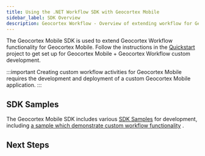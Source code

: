 ```yaml
---
title: Using the .NET Workflow SDK with Geocortex Mobile
sidebar_label: SDK Overview
description: Geocortex Workflow - Overview of extending workflow for Geocortex Mobile
---
```



The Geocortex Mobile SDK is used to extend Geocortex Workflow functionality for Geocortex Mobile. Follow the instructions in the [Quickstart](../mobile/sdk-overview.mdx) project to get set up for Geocortex Mobile + Geocortex Workflow custom development.

:::important
Creating custom workflow activities for Geocortex Mobile requires the development and deployment of a custom Geocortex Mobile application.
:::

## SDK Samples

<SdkLimitationsWarning />

The Geocortex Mobile SDK includes various [SDK Samples](../mobile/sdk-samples.mdx) for development, including [a sample which demonstrate custom workflow functionality](https://github.com/geocortex/vertigis-mobile-samples/tree/master/Geocortex.Mobile.Samples/Geocortex.Mobile.Samples/Samples/Workflow/CustomActivity) .

## Next Steps

<UseCaseContainer>
    <UseCaseCard
        title="Implement a Custom Activity"
        description="Implement a custom activity for Geocortex Mobile"
        link={useBaseUrl("docs/workflow/sdk-mobile-create-activity")}
    />
    <UseCaseCard
        title="Implement a Custom Form Element"
        description="Implement a custom form element for Geocortex Mobile"
        link={useBaseUrl(
            "docs/workflow/tutorial-mobile-activity-indicator-form-element"
        )}
    />
    <UseCaseCard
        title="Reference a Third Party library"
        description="Reference a third party library in Geocortex Mobile"
        link={useBaseUrl(
            "docs/workflow/sdk-mobile-reference-third-party-library"
        )}
    />
</UseCaseContainer>
